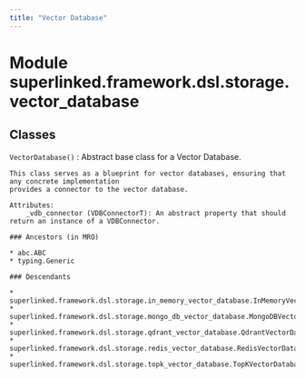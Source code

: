 ```yaml
---
title: "Vector Database"
---
```


Module superlinked.framework.dsl.storage.vector_database
========================================================

Classes
-------

`VectorDatabase()`
:   Abstract base class for a Vector Database.
    
    This class serves as a blueprint for vector databases, ensuring that any concrete implementation
    provides a connector to the vector database.
    
    Attributes:
        _vdb_connector (VDBConnectorT): An abstract property that should return an instance of a VDBConnector.

    ### Ancestors (in MRO)

    * abc.ABC
    * typing.Generic

    ### Descendants

    * superlinked.framework.dsl.storage.in_memory_vector_database.InMemoryVectorDatabase
    * superlinked.framework.dsl.storage.mongo_db_vector_database.MongoDBVectorDatabase
    * superlinked.framework.dsl.storage.qdrant_vector_database.QdrantVectorDatabase
    * superlinked.framework.dsl.storage.redis_vector_database.RedisVectorDatabase
    * superlinked.framework.dsl.storage.topk_vector_database.TopKVectorDatabase